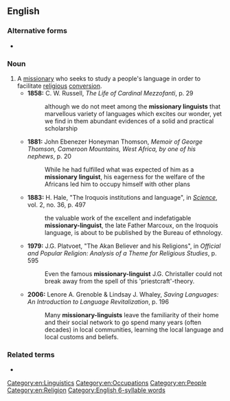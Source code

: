 {{also|missionary linguist}}
==English==

===Alternative forms===
* {{l|en|missionary linguist}}

===Noun===
{{en-noun|head=[[missionary]]-[[linguist]]}}

# A [[missionary]] who seeks to study a people's language in order to facilitate [[religious]] [[conversion]].
#* '''1858:''' C. W. Russell, ''The Life of Cardinal Mezzofanti'', p. 29
#*: although we do not meet among the '''missionary linguists''' that marvellous variety of languages which excites our wonder, yet we find in them abundant evidences of a solid and practical scholarship
#* '''1881:''' John Ebenezer Honeyman Thomson, ''Memoir of George Thomson, Cameroon Mountains, West Africa, by one of his nephews'', p. 20
#*: While he had fulfilled what was expected of him as a '''missionary linguist''', his eagerness for the welfare of the Africans led him to occupy himself with other plans
#* '''1883:''' H. Hale, "The Iroquois institutions and language", in ''[[w:Science (journal)|Science]]'', vol. 2, no. 36, p. 497
#*: the valuable work of the excellent and indefatigable '''missionary-linguist''', the late Father Marcoux, on the Iroquois language, is about to be published by the Bureau of ethnology.
#* '''1979:''' J.G. Platvoet, "The Akan Believer and his Religions", in ''Official and Popular Religion: Analysis of a Theme for Religious Studies'', p. 595
#*: Even the famous '''missionary-linguist''' J.G. Christaller could not break away from the spell of this 'priestcraft'-theory.
#* '''2006:''' Lenore A. Grenoble & Lindsay J. Whaley, ''Saving Languages: An Introduction to Language Revitalization'', p. 196
#*: Many '''missionary-linguists''' leave the familiarity of their home and their social network to go spend many years (often decades) in local communities, learning the local language and local customs and beliefs.

===Related terms===
* {{l|en|missionary linguistics}}

[[Category:en:Linguistics]]
[[Category:en:Occupations]]
[[Category:en:People]]
[[Category:en:Religion]]
[[Category:English 6-syllable words]]
